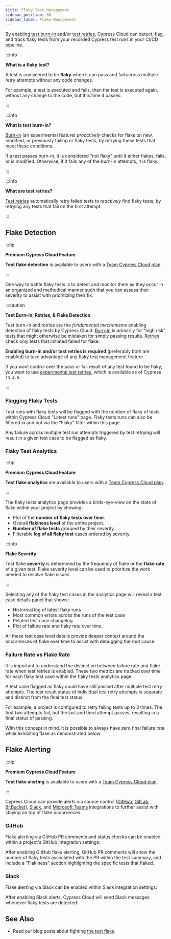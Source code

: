 ```yaml
---
title: Flaky Test Management
sidebar_position: 60
sidebar_label: Flake Management
---
```


By enabling [test burn-in](/guides/references/experiments#Experimental-burn-in) and/or [test retries](/guides/guides/test-retries), Cypress Cloud can
detect, flag, and track flaky tests from your recorded Cypress test runs in your
CI/CD pipeline.

:::info

<strong>What is a flaky test?</strong>

A test is considered to be **flaky** when it can pass and fail across multiple
retry attempts without any code changes.

For example, a test is executed and fails, then the test is executed again,
without any change to the code, but this time it passes.

:::

:::info

<strong>What is test burn-in?</strong>

[Burn-in](/guides/references/experiments#Experimental-burn-in) (an experimental feature) *proactively* checks for flake on new, modified, or previously failing or flaky tests, by retrying these tests that meet these conditions.

If a test passes burn-in, it is considered "not flaky" until it either flakes, fails, or is modified. Otherwise, if it fails any of the burn-in attempts, it is flaky.

:::

:::info

<strong>What are test retries?</strong>

[Test retries](/guides/guides/test-retries#Configure-Test-Retries) automatically retry failed tests to *reactively* find flaky tests, by retrying any tests that fail on the first attempt.

:::

## Flake Detection

:::tip

<strong>
  <Icon name="star" /> Premium Cypress Cloud Feature
</strong>

**Test flake detection** is available to users with a
[Team Cypress Cloud plan](https://cypress.io/pricing).

:::

One way to battle flaky tests is to detect and monitor them as they occur in an
organized and methodical manner such that you can assess their severity to
assist with prioritizing their fix.

:::caution

<strong>Test Burn-in, Retries, & Flake Detection</strong>

Test burn-in and retries are the _fundamental mechanisms_ enabling detection of flaky
tests by Cypress Cloud. [Burn-in](/guides/references/experiments#Experimental-burn-in) is primarily for "high risk" tests that might otherwise be mistaken for simply passing results. [Retries](/guides/guides/test-retries) check only tests that initiated failed for flake. 

**Enabling burn-in and/or test retries is required** (preferably both are enabled)
to take advantage of any flaky test management feature.

If you want control over the pass or fail result of any test found to be flaky, you want to use [experimental test retries](/guides/references/experiments#Experimental-Test-Retries), which is available as of Cypress `13.4.0`.

:::

### Flagging Flaky Tests

Test runs with flaky tests will be flagged with the number of flaky of tests
within Cypress Cloud "Latest runs" page. Flaky tests runs can also be filtered
in and out via the "Flaky" filter within this page.

<DocsImage
  src="/img/guides/cloud/flaky-test-management/flaky-runs-view.png"
  alt="Flagging flaky tests runs in Cypress Cloud"
/>

Any failure across multiple test run attempts triggered by test retrying will
result in a given test case to be flagged as flaky.

### Flaky Test Analytics

:::tip

<strong>
  <Icon name="star" /> Premium Cypress Cloud Feature
</strong>

**Test flake analytics** are available to users with a
[Team Cypress Cloud plan](https://cypress.io/pricing).

:::

The flaky tests analytics page provides a birds-eye-view on the state of flake
within your project by showing:

- Plot of the **number of flaky tests over time**.
- Overall **flakiness level** of the entire project.
- **Number of flake tests** grouped by their severity.
- Filterable **log of all flaky test** cases ordered by severity.

:::info

<strong>Flake Severity</strong>

Test flake **severity** is determined by the frequency of flake or the **flake
rate** of a given test. Flake severity level can be used to prioritize the work
needed to resolve flake issues.

:::

<DocsImage
  src="/img/guides/cloud/flaky-test-management/flake-analytics.png"
  alt="Flaky tests analytics"
/>

Selecting any of the flaky test cases in the analytics page will reveal a test
case details panel that shows:

- Historical log of latest flaky runs
- Most common errors across the runs of the test case
- Related test case changelog
- Plot of failure rate and flaky rate over time.

All these test case level details provide deeper context around the occurrences
of flake over time to assist with debugging the root cause.

<DocsImage
  src="/img/guides/cloud/flaky-test-management/flake-panel.png"
  alt="Flaky tests analytics details panel"
/>

### Failure Rate vs Flake Rate

It is important to understand the distinction between failure rate and flake
rate when test retries is enabled. These two metrics are tracked over time for
each flaky test case within the flaky tests analytics page:

<DocsImage
  src="/img/guides/cloud/flaky-test-management/flake-v-fail-2.png"
  alt="flake rate vs fail rate"
/>

A test case flagged as flaky could have still passed after multiple test retry
attempts. The test result status of individual test retry attempts is separate
and distinct from the final test status.

For example, a project is configured to retry failing tests up to 3 times. The
first two attempts fail, but the last and third attempt passes, resulting in a
final status of passing.

With this concept in mind, it is possible to always have zero final failure rate
while exhibiting flake as demonstrated below:

<DocsImage
  src="/img/guides/cloud/flaky-test-management/flake-v-fail-1.png"
  alt="flake rate vs fail rate"
/>

## Flake Alerting

:::tip

<strong>
  <Icon name="star" /> Premium Cypress Cloud Feature
</strong>

**Test flake alerting** is available to users with a
[Team Cypress Cloud plan](https://cypress.io/pricing).

:::

Cypress Cloud can provide alerts via source control ([GitHub](/guides/cloud/integrations/source-control/github), [GitLab](/guides/cloud/integrations/source-control/gitlab), [BitBucket](/guides/cloud/integrations/source-control/bitbucket)), [Slack](/guides/cloud/integrations/slack), and [Microsoft Teams](/guides/cloud/integrations/teams) integrations to further assist with
staying on top of flake occurrences.

### GitHub

Flake alerting via GitHub PR comments and status checks can be enabled within a
project's GitHub integration settings:

<DocsImage
  src="/img/guides/cloud/flaky-test-management/gh-flake.png"
  alt="GitHub flake alert settings"
/>

After enabling GitHub flake alerting, GitHub PR comments will show the number of
flaky tests associated with the PR within the test summary, and include a
"Flakiness" section highlighting the specific tests that flaked.

<DocsImage
  src="/img/guides/cloud/flaky-test-management/flake-pr-comment.png"
  alt="GitHub flake alert pr comment"
/>

### Slack

Flake alerting via Slack can be enabled within Slack integration settings:

<DocsImage
  src="/img/guides/cloud/flaky-test-management/slack-flake.png"
  alt="Slack flake alert settings"
/>

After enabling Slack alerts, Cypress Cloud will send Slack messages whenever
flaky tests are detected:

<DocsImage
  src="/img/guides/cloud/flaky-test-management/flake-slack-alert.png"
  alt="Slack flake alert"
/>

## See Also

- Read our blog posts about fighting
  [the test flake](https://cypress.io/blog/tag/flake/).
